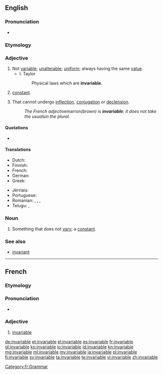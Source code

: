 ==English==

===Pronunciation===
* {{audio|en-us-invariable.ogg|Audio (US)}}

===Etymology===
{{prefix|in|variable}}

===Adjective===
{{en-adj|-}}

# Not [[variable]]; [[unalterable]]; [[uniform]]; always having the same [[value]].
#* I. Taylor
#*: Physical laws which are '''invariable'''.
# {{math}} [[constant]].
# {{by extension|grammar|of a word, or a grammatical class}} That cannot undergo [[inflection]], [[conjugation]] or [[declension]].
#: ''The French adjective ''marron'' (brown) is '''invariable''': it does not take the usual ''s'' in the plural.''

====Quotations====
* {{seeCites}}

====Translations====
{{trans-top|not variable}}
* Dutch: {{t+|nl|onveranderlijk}}
* Finnish: {{t|fi|muuttumaton}}
* French: {{t+|fr|invariable}}
* German: {{t|de|unveränderlich}}
* Greek: {{t+|el|άκλιτο|sc=Grek}}
{{trans-mid}}
* Jèrriais: {{tø|roa-jer|învâriabl'ye}}
* Portuguese: {{t+|pt|invariável}}
* Romanian: {{t-|ro|invariabil|m|n}}, {{t-|ro|invariabilă|f}}, {{t-|ro|nevariabil|m|n}}, {{t-|ro|neschimbabil|m|n}}
* Telugu: {{t|te|మార్పులేని|sc=Telu}}, {{t|te|జిడ్డుగాడు|sc=Telu}}
{{trans-bottom}}

===Noun===
{{en-noun}}

# Something that does not [[vary]]; a [[constant]].

===See also===
* [[invariant]]<!-- or is it a synonym? -->

----

==French==

===Etymology===
{{prefix|in|variable|lang=fr}}

===Pronunciation===
* {{audio|Fr-invariable.ogg|Audio}}

===Adjective===
{{fr-adj-mf}}

# [[#English|invariable]]

[[Category:fr:Grammar]]

[[de:invariable]]
[[et:invariable]]
[[el:invariable]]
[[es:invariable]]
[[fr:invariable]]
[[gl:invariable]]
[[ko:invariable]]
[[io:invariable]]
[[id:invariable]]
[[kn:invariable]]
[[mg:invariable]]
[[ml:invariable]]
[[my:invariable]]
[[ja:invariable]]
[[pl:invariable]]
[[fi:invariable]]
[[sv:invariable]]
[[ta:invariable]]
[[te:invariable]]
[[vi:invariable]]
[[zh:invariable]]
